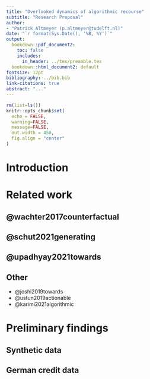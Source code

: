 ```yaml
---
title: "Overlooked dynamics of algorithmic recourse"
subtitle: "Research Proposal"
author:
- "Patrick Altmeyer (p.altmeyer@tudelft.nl)"
date: "`r format(Sys.Date(), '%B, %Y')`"
output: 
  bookdown::pdf_document2: 
    toc: false
    includes:
      in_header: ../tex/preamble.tex
  bookdown::html_document2: default
fontsize: 12pt
bibliography: ../bib.bib
link-citations: true
abstract: "..."
---
```


```r
rm(list=ls())
knitr::opts_chunk$set(
  echo = FALSE,
  warning=FALSE,
  message=FALSE,
  out.width = 450,
  fig.align = "center"
)
```

# Introduction

# Related work

## @wachter2017counterfactual

## @schut2021generating

## @upadhyay2021towards

## Other

- @joshi2019towards
- @ustun2019actionable
- @karimi2021algorithmic

# Preliminary findings

## Synthetic data

## German credit data




